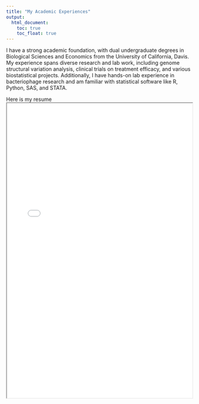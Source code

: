 ```yaml
---
title: "My Academic Experiences"
output: 
  html_document:
    toc: true
    toc_float: true
---
```


I have a strong academic foundation, with dual undergraduate degrees in 
Biological Sciences and Economics from the University of California, Davis. 
My experience spans diverse research and lab work, including genome structural 
variation analysis, clinical trials on treatment efficacy, and various 
biostatistical projects. Additionally, I have hands-on lab experience in 
bacteriophage research and am familiar with statistical software like R, 
Python, SAS, and STATA.

Here is my resume
<iframe src="RESUME.pdf" style="width:100%; height:800px">


